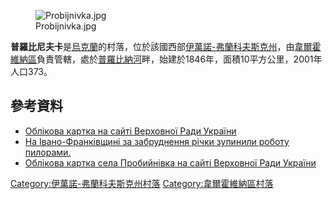 [[Image:Probijnivka.jpg|right]]

{{coord|47|58|24|N|24|49|32|E|scale:30000|display=title}}

'''普羅比尼夫卡'''是[[烏克蘭|烏克蘭]]的村落，位於該國西部[[伊萬諾-弗蘭科夫斯克州|伊萬諾-弗蘭科夫斯克州]]，由[[韋爾霍維納區|韋爾霍維納區]]負責管轄，處於[[普羅比納河|普羅比納河]]畔，始建於1846年，面積10平方公里，2001年人口373。

==參考資料==
* [http://w1.c1.rada.gov.ua/pls/z7502/A005?rdat1=08.12.2011&rf7571=13290 Облікова картка на сайті Верховної Ради України]{{dead link|date=2018年1月 |bot=InternetArchiveBot |fix-attempted=yes }}
*[https://web.archive.org/web/20140826115949/http://pryroda.in.ua/necu/na-ivano-frankivschyni-za-zabrudnennya-richky-zupynyly-robotu-pyloramy/ На Івано-Франківщині за забруднення річки зупинили роботу пилорами.]
* [http://w1.c1.rada.gov.ua/pls/z7502/A005?rdat1=08.12.2011&rf7571=13290 Облікова картка села Пробийнівка на сайті Верховної Ради України]{{dead link|date=2018年1月 |bot=InternetArchiveBot |fix-attempted=yes }}

{{DEFAULTSORT:Пробійнівка}}
[[Category:伊萬諾-弗蘭科夫斯克州村落|Category:伊萬諾-弗蘭科夫斯克州村落]]
[[Category:韋爾霍維納區村落|Category:韋爾霍維納區村落]]


{{IvanoFrankivsk-geo-stub}}